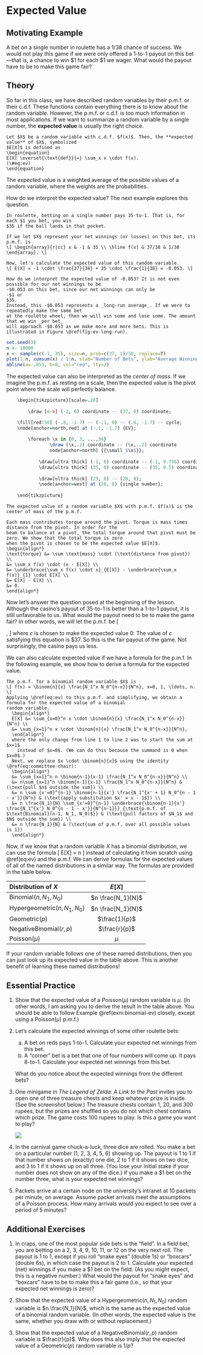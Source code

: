 # Expected Value {#expected-value}

## Motivating Example {-}

A bet on a single number in roulette has a $1/38$ chance of success. 
We would not play this game if we were only offered a 1-to-1 payout on this bet---that 
is, a chance to win $1 for each 
$1 we wager. What would the payout have to be to make this game fair?
  
## Theory {-}

So far in this class, we have described random variables by their p.m.f. or their 
c.d.f. These functions contain everything there is to know about the random variable. 
However, the p.m.f. or c.d.f. is too much information in most applications. If we want to 
summarize a random variable by a single number, the **expected value** is usually 
the right choice.

```definition
Let $X$ be a random variable with c.d.f. $f(x)$. Then, the **expected value** of $X$, symbolized 
$E[X]$ is defined as 
\begin{equation}
E[X] \overset{\text{def}}{=} \sum_x x \cdot f(x).
(\#eq:ev)
\end{equation}
```

The expected value is a weighted average of the possible values of a random variable, where the 
weights are the probabilities.

How do we interpret the expected value? The next example explores this question.

```example
In roulette, betting on a single number pays 35-to-1. That is, for each $1 you bet, you win 
$35 if the ball lands in that pocket. 

If we let $X$ represent your net winnings (or losses) on this bet, its p.m.f. is 
\[ \begin{array}{r|cc} x & -1 & 35 \\ \hline f(x) & 37/38 & 1/38 \end{array}. \]

Now, let's calculate the expected value of this random variable.
\[ E[X] = -1 \cdot \frac{37}{38} + 35 \cdot \frac{1}{38} = -0.053. \]

How do we interpret the expected value of -0.053? It is not even possible for our net winnings to be
-$0.053 on this bet, since our net winnings can only be
-$1 or
$35.
Instead, this -$0.053 represents a _long-run average_. If we were to repeatedly make the same bet 
at the roulette wheel, then we will win some and lose some. The amount that we win _per bet_ 
will approach -$0.053 as we make more and more bets. This is illustrated in Figure \@ref(fig:ev-long-run).
```

```r
set.seed(3)
n <- 10000
x <- sample(c(-1, 35), size=n, prob=c(37, 1)/38, replace=T)
plot(1:n, cumsum(x) / 1:n, xlab="Number of Bets", ylab="Average Winnings Per Bet", type="l", xlim=c(1, n))
abline(a=-.053, b=0, col="red", lty=2)
```

The expected value can also be interpreted as the _center of mass_. If we imagine the p.m.f. as resting on a scale, 
then the expected value is the pivot point where the scale will perfectly balance.
```r
	\begin{tikzpicture}[scale=.28]
	
		\draw [<->] (-2, 0) coordinate -- (37, 0) coordinate;

    \fill[red!50] (-.8, -1.7) -- (-.1, 0) -- (.6, -1.7) -- cycle;
    \node[anchor=north,red] at (-.1, -1.7) {EV};
		
		\foreach \x in {0, 3, ...,36}
     			\draw (\x,.2) coordinate -- (\x,-.2) coordinate
				node[anchor=north] {{\small $\x$}};
		
			\draw[ultra thick] (-1, 0) coordinate -- (-1, 9.736) coordinate;
			\draw[ultra thick] (35, 0) coordinate -- (35, 0.5) coordinate;
			
			\draw[ultra thick] (25, 8) -- (28, 8);
			\node[anchor=west] at (28, 8) {single number};
	
	\end{tikzpicture}
```

```theorem
The expected value of a random variable $X$ with p.m.f. $f(x)$ is the center of mass of the p.m.f.
```
```proof
Each mass contributes torque around the pivot. Torque is mass times distance from the pivot. In order for the 
beam to balance at a pivot, the total torque around that pivot must be zero. We show that the total torque is zero 
when the pivot is chosen to be the expected value $E[X]$.
\begin{align*} 
\text{torque} &= \sum \text{mass} \cdot (\text{distance from pivot}) \\ 
&= \sum_x f(x) \cdot (x - E[X]) \\
&= \underbrace{\sum_x f(x) \cdot x}_{E[X]} - \underbrace{\sum_x f(x)}_{1} \cdot E[X] \\
&= E[X] - E[X] \\
&= 0.
\end{align*}
```

Now let's answer the question posed at the beginning of the lesson. Although the casino's payout of 35-to-1 is better 
than a 1-to-1 payout, it is still unfavorable to us. What would the payout need to be to make the game fair? 
In other words, we will let the p.m.f. be
\[ \begin{array}{r|cc} x & -1 & c \\ \hline f(x) & 37/38 & 1/38 \end{array}, \]
where $c$ is chosen to make the expected value 0: 
\begin{equation}
0 = E[X] = -1 \cdot \frac{37}{38} + c \cdot \frac{1}{38}.
\end{equation}
The value of $c$ satisfying this equation is $37. So this is the fair payout of the game. Not surprisingly, the 
casino pays us less.

We can also calculate expected value if we have a formula for the p.m.f. In the following example, we show how 
to derive a formula for the expected value.

```example
The p.m.f. for a binomial random variable $X$ is 
\[ f(x) = \binom{n}{x} \frac{N_1^x N_0^{n-x}}{N^n}, x=0, 1, \ldots, n. \]
Applying \@ref(eq:ev) to this p.m.f. and simplifying, we obtain a formula for the expected value of a binomial 
random variable.
  \begin{align*}
  E[X] &= \sum_{x=0}^n x \cdot \binom{n}{x} \frac{N_1^x N_0^{n-x}}{N^n} \\
  &= \sum_{x=1}^n x \cdot \binom{n}{x} \frac{N_1^x N_0^{n-x}}{N^n},
  \end{align*}
  where the only change from line 1 to line 2 was to start the sum at $x=1$ 
    instead of $x=0$. (We can do this because the summand is 0 when $x=0$.) 
  Next, we replace $x \cdot \binom{n}{x}$ using the identity \@ref(eq:committee-chair):
  \begin{align*}
  &= \sum_{x=1}^n n \binom{n-1}{x-1} \frac{N_1^x N_0^{n-x}}{N^n} \\
  &= n\sum_{x=1}^n \binom{n-1}{x-1} \frac{N_1^x N_0^{n-x}}{N^n} & (\text{pull $n$ outside the sum}) \\
  &= n \sum_{x'=0}^{n-1} \binom{n-1}{x'} \frac{N_1^{x' + 1} N_0^{n - 1 - x'}}{N^n} & (\text{apply substitution $x' = x - 1$}) \\
  &= n \frac{N_1}{N} \sum_{x'=0}^{n-1} \underbrace{\binom{n-1}{x'} \frac{N_1^{x'} N_0^{n - 1 - x'}}{N^{n-1}}}_{\text{p.m.f. of $\text{Binomial}(n-1, N_1, N_0)$}} & (\text{pull factors of $N_1$ and $N$ outside the sum}) \\
  &= n \frac{N_1}{N} & (\text{sum of p.m.f. over all possible values is 1})
  \end{align*}
```

Now, if we know that a random variable $X$ has a binomial distribution, we can use the formula 
\[ E[X] = n\frac{N_1}{N} \]
instead of calculating it from scratch using \@ref(eq:ev) and the p.m.f. We can 
derive formulas for the expected values of all of the named distributions in a similar way. 
The formulas are provided in the table below.

| Distribution of $X$  | $E[X]$  |
|:------|:--:|
| $\text{Binomial}(n, N_1, N_0)$ | $n \frac{N_1}{N}$ |
| $\text{Hypergeometric}(n, N_1, N_0)$ | $n \frac{N_1}{N}$ |
| $\text{Geometric}(p)$ | $\frac{1}{p}$ |
| $\text{NegativeBinomial}(r, p)$ | $\frac{r}{p}$ |
| $\text{Poisson}(\mu)$ | $\mu$ |

If your random variable follows one of these named distributions, 
then you can just look up its expected value in the table above. This is another 
benefit of learning these named distributions!

## Essential Practice {-}

1. Show that the expected value of a $\text{Poisson}(\mu)$ random variable is $\mu$. (In other words, I am 
asking you to derive the result in the table above. You should be able to follow Example \@ref(exm:binomial-ev) 
closely, except using a $\text{Poisson}(\mu)$ p.m.f.)

2. Let's calculate the expected winnings of some other roulette bets:

    a. A bet on reds pays 1-to-1. Calculate your expected net winnings from this bet.
    b. A "corner" bet is a bet that one of four numbers will come up. It pays 8-to-1. Calculate your expected net 
    winnings from this bet.
  
    What do you notice about the expected winnings from the different bets?

3. One minigame in _The Legend of Zelda: A Link to the Past_ invites you to open one of three 
treasure chests and keep whatever prize is inside. (See the screenshot below.) 
The treasure chests contain 1, 20, and 300 rupees, but the prizes are shuffled so you do not 
which chest contains which prize. The game costs 100 rupees to play. Is this a game you want to 
play?

    ![](https://gamefaqs1.cbsistatic.com/faqs/32/77032-739.png)

4. In the carnival game chuck-a-luck, three dice are rolled. You make a bet on a particular number (1, 2, 3, 4, 5, 6) showing up. The payout is 1 to 1 if that number shows on (exactly) one die, 2 to 1 if it shows on two dice, and 3 to 1 if it shows up on all three. (You lose your initial stake if your number does not show on any of the dice.) If you make a \$1 bet on the number three, what is your expected net winnings?

5. Packets arrive at a certain node on the university’s intranet at 10 packets per minute, on average.
Assume packet arrivals meet the assumptions of a Poisson process. 
How many arrivals would you expect to see over a period of 5 minutes?

## Additional Exercises {-}

1. In craps, one of the most popular side bets is the "field". In a field bet, you are betting on a 2, 3, 4, 9, 10, 11, or 12 on the very next roll. The payout is 1 to 1, except if you roll "snake eyes" (double 1s) or "boxcars" (double 6s), in which case the payout is 2 to 1. Calculate your expected (net) winnings if you make a $1 bet on the field. (As you might expect, this is a negative number.) What would the payout for "snake eyes" and "boxcars" have to be to make this a fair game (i.e., so that your expected net winnings is zero)?

2. Show that the expected value of a $\text{Hypergeometric}(n, N_1, N_0)$ random variable is $n \frac{N_1}{N}$, which 
is the same as the expected value of a binomial random variable. (In other words, the expected value is the same, 
whether you draw with or without replacement.)

3. Show that the expected value of a $\text{NegativeBinomial}(r, p)$ random variable is $\frac{r}{p}$. Why does 
this also imply that the expected value of a $\text{Geometric}(p)$ random variable is $1/p$?
